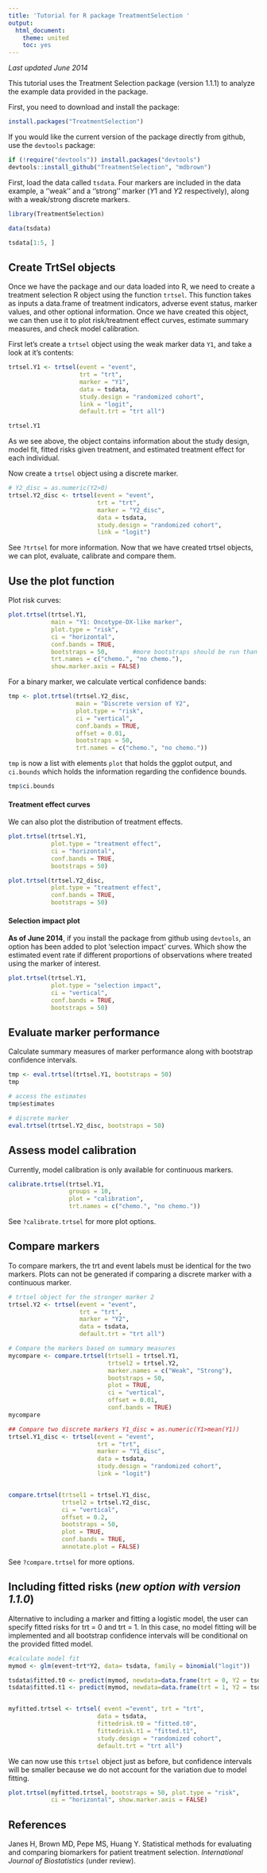 ```yaml
---
title: 'Tutorial for R package TreatmentSelection '
output:
  html_document:
    theme: united
    toc: yes
---
```


*Last updated June 2014*

This tutorial uses the Treatment Selection package (version 1.1.1) to analyze the example data provided in the package.

First, you need to download and install the package:

```r
install.packages("TreatmentSelection")

```

If you would like the current version of the package directly from github, use the `devtools` package:

```r
if (!require("devtools")) install.packages("devtools")
devtools::install_github("TreatmentSelection", "mdbrown")
```

First, load the data called `tsdata`. Four markers are included in the data example, a ''weak'' and a ''strong'' marker ($Y1$ and $Y2$ respectively), along with a weak/strong discrete markers. 

```r
library(TreatmentSelection)

data(tsdata)

tsdata[1:5, ]
```

Create TrtSel objects
-------------------------

Once we have the package and our data loaded into R, we need to create a treatment selection R object using the function `trtsel`. This function takes as inputs a data.frame of treatment indicators, adverse event status, marker values, and other optional information. Once we have created this object, we can then use it to plot risk/treatment effect curves, estimate summary measures, and check model calibration. 

First let's create a `trtsel` object using the weak marker data `Y1`, and take a look at it's contents:


```r
trtsel.Y1 <- trtsel(event = "event", 
                    trt = "trt", 
                    marker = "Y1", 
                    data = tsdata, 
                    study.design = "randomized cohort",
                    link = "logit", 
                    default.trt = "trt all")

trtsel.Y1
```


As we see above, the object contains information about the study design, model fit, fitted risks given treatment, and estimated treatment effect for each individual. 

Now create a `trtsel` object using a discrete marker. 

```r
# Y2_disc = as.numeric(Y2>0)
trtsel.Y2_disc <- trtsel(event = "event", 
                         trt = "trt", 
                         marker = "Y2_disc", 
                         data = tsdata, 
                         study.design = "randomized cohort", 
                         link = "logit")
```


See `?trtsel` for more information. Now that we have created trtsel objects, we can plot, evaluate, calibrate and compare them. 

Use the plot function
--------------------------

Plot risk curves:

```r
plot.trtsel(trtsel.Y1, 
            main = "Y1: Oncotype-DX-like marker", 
            plot.type = "risk", 
            ci = "horizontal", 
            conf.bands = TRUE, 
            bootstraps = 50,       #more bootstraps should be run than this in practice!
            trt.names = c("chemo.", "no chemo."), 
            show.marker.axis = FALSE)
```


For a binary marker, we calculate vertical confidence bands:


```r
tmp <- plot.trtsel(trtsel.Y2_disc,
                   main = "Discrete version of Y2", 
                   plot.type = "risk", 
                   ci = "vertical", 
                   conf.bands = TRUE, 
                   offset = 0.01, 
                   bootstraps = 50, 
                   trt.names = c("chemo.", "no chemo."))
```


`tmp` is now a list with elements `plot` that holds the ggplot output, and `ci.bounds` which holds the information regarding the confidence bounds. 


```r
tmp$ci.bounds
```

#### Treatment effect curves
We can also plot the distribution of treatment effects. 


```r
plot.trtsel(trtsel.Y1, 
            plot.type = "treatment effect", 
            ci = "horizontal", 
            conf.bands = TRUE, 
            bootstraps = 50)
```

```r
plot.trtsel(trtsel.Y2_disc, 
            plot.type = "treatment effect", 
            conf.bands = TRUE, 
            bootstraps = 50)
```
#### Selection impact plot
**As of June 2014**, if you install the package from github using `devtools`, an option has been added to plot 'selection impact' curves. Which show the estimated event rate if different proportions of observations where treated using the marker of interest.

```r
plot.trtsel(trtsel.Y1, 
            plot.type = "selection impact", 
            ci = "vertical", 
            conf.bands = TRUE, 
            bootstraps = 50)
```


Evaluate marker performance
----------------------------------
Calculate summary measures of marker performance along with bootstrap confidence intervals.

```r
tmp <- eval.trtsel(trtsel.Y1, bootstraps = 50)
tmp
```

```r
# access the estimates
tmp$estimates
```

```r
# discrete marker
eval.trtsel(trtsel.Y2_disc, bootstraps = 50)
```

Assess model calibration
--------------------------------------------

Currently, model calibration is only available for continuous markers. 


```r
calibrate.trtsel(trtsel.Y1, 
                 groups = 10, 
                 plot = "calibration", 
                 trt.names = c("chemo.", "no chemo."))
```

See `?calibrate.trtsel` for more plot options. 


Compare markers
---------------------------------------

To compare markers, the trt and event labels must be identical for the two markers. Plots can not be generated if comparing a discrete marker with a continuous marker. 


```r
# trtsel object for the stronger marker 2
trtsel.Y2 <- trtsel(event = "event", 
                    trt = "trt", 
                    marker = "Y2", 
                    data = tsdata, 
                    default.trt = "trt all")

# Compare the markers based on summary measures
mycompare <- compare.trtsel(trtsel1 = trtsel.Y1, 
                            trtsel2 = trtsel.Y2, 
                            marker.names = c("Weak", "Strong"), 
                            bootstraps = 50, 
                            plot = TRUE, 
                            ci = "vertical", 
                            offset = 0.01, 
                            conf.bands = TRUE)
mycompare
```


```r
## Compare two discrete markers Y1_disc = as.numeric(Y1>mean(Y1))
trtsel.Y1_disc <- trtsel(event = "event",
                         trt = "trt", 
                         marker = "Y1_disc", 
                         data = tsdata, 
                         study.design = "randomized cohort", 
                         link = "logit")


compare.trtsel(trtsel1 = trtsel.Y1_disc, 
               trtsel2 = trtsel.Y2_disc, 
               ci = "vertical", 
               offset = 0.2, 
               bootstraps = 50, 
               plot = TRUE, 
               conf.bands = TRUE, 
               annotate.plot = FALSE)
```

See `?compare.trtsel` for more options.

Including fitted risks (*new option with version 1.1.0*)
----------------------------
Alternative to including a marker and fitting a logistic model, the user can specify fitted risks for trt = 0 and trt = 1. In this case, no model fitting will be implemented and all bootstrap confidence intervals will be conditional on the provided fitted model. 

```r
#calculate model fit
mymod <- glm(event~trt*Y2, data= tsdata, family = binomial("logit"))

tsdata$fitted.t0 <- predict(mymod, newdata=data.frame(trt = 0, Y2 = tsdata$Y2), type = "response")
tsdata$fitted.t1 <- predict(mymod, newdata=data.frame(trt = 1, Y2 = tsdata$Y2), type = "response")


myfitted.trtsel <- trtsel( event ="event", trt = "trt",  
                         data = tsdata,
                         fittedrisk.t0 = "fitted.t0",
                         fittedrisk.t1 = "fitted.t1",
                         study.design = "randomized cohort", 
                         default.trt = "trt all")

```

We can now use this `trtsel` object just as before, but confidence intervals will be smaller because we do not account for the variation due to model fitting. 

```r
plot.trtsel(myfitted.trtsel, bootstraps = 50, plot.type = "risk",
            ci = "horizontal", show.marker.axis = FALSE)
```




References
------------------------
Janes H, Brown MD, Pepe MS, Huang Y. Statistical methods for evaluating and comparing biomarkers for patient treatment selection. *International Journal of Biostatistics* (under review).